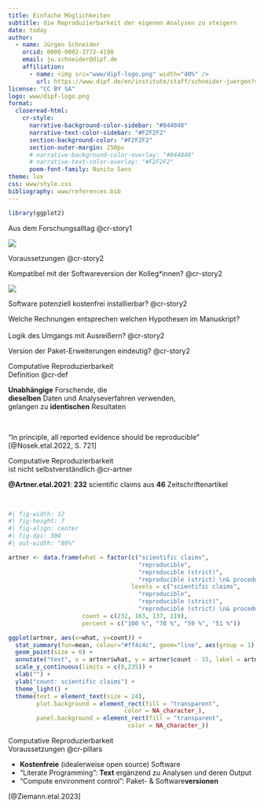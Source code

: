 ```yaml
---
title: Einfache Möglichkeiten 
subtitle: die Reproduzierbarkeit der eigenen Analysen zu steigern
date: today
author:
  - name: Jürgen Schneider
    orcid: 0000-0002-3772-4198
    email: ju.schneider@dipf.de
    affiliation: 
      - name: <img src="www/dipf-logo.png" width="40%" />
        url: https://www.dipf.de/en/institute/staff/schneider-juergen?set_language=en
license: "CC BY SA"
logo: www/dipf-logo.png
format:
  closeread-html:
    cr-style:
      narrative-background-color-sidebar: "#044040"
      narrative-text-color-sidebar: "#F2F2F2"
      section-background-color: "#F2F2F2" 
      section-outer-margin: 250px
      # narrative-background-color-overlay: "#044040"
      # narrative-text-color-overlay: "#F2F2F2"
      poem-font-family: Nunito Sans
theme: lux
css: www/style.css
bibliography: www/references.bib
---
```


```r
library(ggplot2)
```


:::{.cr-section}


Aus dem Forschungsalltag [@cr-story1]{scale-by="1" pan-to="0%,0%"}

:::{#cr-story1}

![](www/fig1_1.png){.fig-story}
:::


Voraussetzungen @cr-story2


Kompatibel mit der Softwareversion der Kolleg*innen? [@cr-story2]{scale-by="2" pan-to="30%,80%"}

:::{#cr-story2}

![](www/fig1_2.png){.fig-story}
:::


Software potenziell kostenfrei installierbar? [@cr-story2]{scale-by="2" pan-to="30%,30%"}


Welche Rechnungen entsprechen welchen Hypothesen im Manuskript?<br /><br />Logik des Umgangs mit Ausreißern? [@cr-story2]{scale-by="2" pan-to="30%,-25%"}


Version der Paket-Erweiterungen eindeutig? [@cr-story2]{scale-by="2" pan-to="30%,-75%"}


Computative Reproduzierbarkeit<br />Definition @cr-def

:::{#cr-def}

| **Unabhängige** Forschende, die 
| **dieselben** Daten und Analyseverfahren verwenden, 
| gelangen zu **identischen** Resultaten

\

"In principle, all reported evidence should be reproducible" [@Nosek.etal.2022, S. 721]
:::




Computative Reproduzierbarkeit<br />ist nicht selbstverständlich @cr-artner

:::{#cr-artner}

**@Artner.etal.2021**: **232** scientific claims aus **46** Zeitschriftenartikel  

\


```r
#| fig-width: 12
#| fig-height: 7
#| fig-align: center
#| fig-dpi: 300
#| out-width: "80%"

artner <- data.frame(what = factor(c("scientific claims",
                                     "reproducible",
                                     "reproducible (strict)",
                                     "reproducible (strict) \n& procedure of paper"),
                                   levels = c("scientific claims",
                                     "reproducible",
                                     "reproducible (strict)",
                                     "reproducible (strict) \n& procedure of paper")),
                     count = c(232, 163, 137, 119),
                     percent = c("100 %", "70 %", "59 %", "51 %"))

ggplot(artner, aes(x=what, y=count)) +
  stat_summary(fun=mean, colour="#ff4c4c", geom="line", aes(group = 1), linewidth = 3) +
  geom_point(size = 6) +
  annotate("text", x = artner$what, y = artner$count - 15, label = artner$percent, size = 6) +
  scale_y_continuous(limits = c(0,235)) +
  xlab("") +
  ylab("count: scientific claims") +
  theme_light() +
  theme(text = element_text(size = 24),
        plot.background = element_rect(fill = "transparent",
                                 color = NA_character_),
        panel.background = element_rect(fill = "transparent",
                                  color = NA_character_))
```

:::









Computative Reproduzierbarkeit<br />Voraussetzungen @cr-pillars

:::{#cr-pillars}

* **Kostenfreie** (idealerweise open source) Software
* "Literate Programming": **Text** ergänzend zu Analysen und deren Output
* "Compute environment control": Paket- & Software**versionen**

[@Ziemann.etal.2023]

:::






:::

